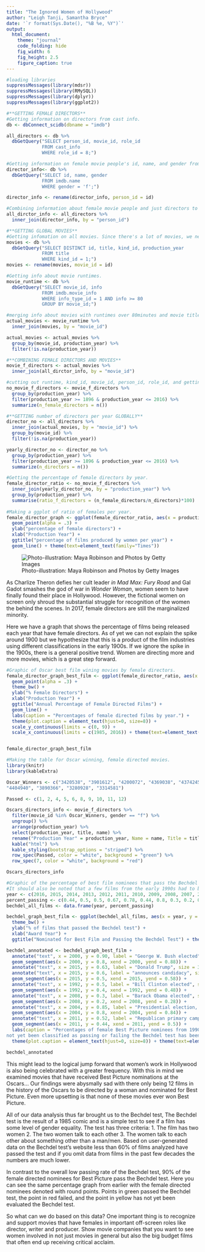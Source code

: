 ```yaml
---
title: "The Ignored Women of Hollywood"
author: "Leigh Tanji, Samantha Bryce"
date: '`r format(Sys.Date(), "%B %e, %Y")`'
output: 
  html_document:
    theme: "journal"
    code_folding: hide
    fig_width: 6 
    fig_height: 2.5
    figure_caption: true
---
```

```r
#loading libraries
suppressMessages(library(mdsr))
suppressMessages(library(RMySQL))
suppressMessages(library(dplyr))
suppressMessages(library(ggplot2))

#**GETTING FEMALE DIRECTORS**
#Getting information on directors from cast info. 
db <- dbConnect_scidb(dbname = "imdb")

all_directors <- db %>%
  dbGetQuery("SELECT person_id, movie_id, role_id
             FROM cast_info
             WHERE role_id = 8;")

#Getting information on female movie people's id, name, and gender from 'imdb.name' 
director_info<- db %>%
  dbGetQuery("SELECT id, name, gender 
             FROM imdb.name
             WHERE gender = 'f';")

director_info <- rename(director_info, person_id = id)

#Combining information about female movie people and just directors to get more information about female directors.
all_dirctor_info <- all_directors %>%
  inner_join(director_info, by = "person_id")

#**GETTING GLOBAL MOVIES**
#Getting infomation on all movies. Since there's a lot of movies, we need more info on these movies. 
movies <- db %>%
  dbGetQuery("SELECT DISTINCT id, title, kind_id, production_year
             FROM title
             WHERE kind_id = 1;")
movies <- rename(movies, movie_id = id)

#Getting info about movie runtimes.
movie_runtime <- db %>%
  dbGetQuery("SELECT movie_id, info
             FROM imdb.movie_info 
             WHERE info_type_id = 1 AND info >= 80
             GROUP BY movie_id;")

#merging info about movies with runtimes over 80minutes and movie title, and movie id.  
actual_movies <- movie_runtime %>%
  inner_join(movies, by = "movie_id")

actual_movies <- actual_movies %>%
  group_by(movie_id, production_year) %>%
  filter(!is.na(production_year))

#**COMBINING FEMALE DIRECTORS AND MOVIES**
movie_f_directors <- actual_movies %>%
  inner_join(all_dirctor_info, by = "movie_id")

#cutting out runtime, kind_id, movie_id, person_id, role_id, and getting number of female directed movies per year.
no_movie_f_directors <- movie_f_directors %>%
  group_by(production_year) %>%
  filter(production_year >= 1896 & production_year <= 2016) %>%
  summarize(n_female_directors = n())

#**GETTING number of directors per year GLOBALLY** 
director_no <- all_directors %>%
  inner_join(actual_movies, by = "movie_id") %>%
  group_by(movie_id) %>%
  filter(!is.na(production_year))

yearly_director_no <- director_no %>%
  group_by(production_year) %>%
  filter(production_year >= 1896 & production_year <= 2016) %>%
  summarize(n_directors = n())

#Getting the percentage of female directors by year. 
female_director_ratio <- no_movie_f_directors %>%
  inner_join(yearly_director_no, by = "production_year") %>%
  group_by(production_year) %>%
  summarise(ratio_f_directors = (n_female_directors/n_directors)*100)
 
#Making a ggplot of ratio of females per year.
female_director_graph <- ggplot(female_director_ratio, aes(x = production_year, y = ratio_f_directors)) + 
  geom_point(alpha = .3) +
  ylab("percentage of female directors") + 
  xlab("Production Year") + 
  ggtitle("percentage of films produced by women per year") +
  geom_line() + theme(text=element_text(family="Times"))
```

![Photo-illustration: Maya Robinson and Photos by Getty Images](http://pixel.nymag.com/imgs/daily/vulture/2015/11/02/02-female-directors-lede-3.jpg)

As Charlize Theron defies her cult leader *in Mad Max: Fury Road* and Gal Gadot smashes the god of war in *Wonder Woman*, women seem to have finally found their place in Hollywood. However, the fictional women on screen only shroud the substantial struggle for recognition of the women the behind the scenes. In 2017, female directors are still the marginalized minority. 

Here we have a graph that shows the percentage of films being released each year that have female directors. As of yet we can not explain the spike around 1900 but we hypothesize that this is a product of the film industries using different classifications in the early 1900s. If we ignore the spike in the 1900s, there is a general positive trend. Women are directing more and more movies, which is a great step forward.

```r
#Graphic of Oscar best film wining movies by female directors. 
female_director_graph_best_film <- ggplot(female_director_ratio, aes(x = production_year, y = ratio_f_directors)) + 
  geom_point(alpha = .3) + 
  theme_bw() +
  ylab("% Female Directors") + 
  xlab("Production Year") + 
  ggtitle("Annual Percentage of Female Directed Films") +
  geom_line() + 
  labs(caption = "Percentages of female directed films by year.") +
  theme(plot.caption = element_text(hjust=0, size=8)) +
  scale_y_continuous(limits = c(0, 9)) + 
  scale_x_continuous(limits = c(1985, 2016)) + theme(text=element_text(family="Times"))


female_director_graph_best_film
```
```r
#Making the table for Oscar winning, female directed movies. 
library(knitr)
library(kableExtra)

Oscar_Winners <- c("3420538", "3901612", "4200072", "4369038", "4374245", "4408215", "4565524", "4590482",
"4404940", "3890366", "3280928", "3314581")

Passed <- c(1, 2, 4, 5, 6, 8, 9, 10, 11, 12)

Oscars_directors_info <- movie_f_directors %>%
  filter(movie_id %in% Oscar_Winners, gender == "f") %>%
  ungroup() %>%
  arrange(production_year) %>% 
  select(production_year, title, name) %>%
  rename("Production Year" = production_year, Name = name, Title = title) %>%
  kable("html") %>%
  kable_styling(bootstrap_options = "striped") %>%
  row_spec(Passed, color = "white", background = "green") %>%
  row_spec(7, color = "white", background = "red")

Oscars_directors_info 
```

```r
#Graphic of the percentage of best film nominees that pass the Bechdel test
#It should also be noted that a few films from the early 1990s had to be omitted due to them not yet being classified
year <- c(2016, 2015, 2014, 2013, 2012, 2011, 2010, 2009, 2008, 2007, 2006, 2005, 2004, 2003, 2002, 2001, 2000, 1999, 1998, 1997, 1996, 1995, 1994, 1993, 1992, 1991, 1990)
percent_passing <- c(0.44, 0.5, 0.5, 0.67, 0.78, 0.44, 0.8, 0.3, 0.2, 0.6, 0.6, 0.4, 0.8, 0.4, 0.4, 0.5, 0.8, 0.75, 0.4, 0.4, 0.75, 0.75, 0.4, 0.4, 0.4, 1.00, 0.75)
bechdel_all_films <- data.frame(year, percent_passing)

bechdel_graph_best_film <- ggplot(bechdel_all_films, aes(x = year, y = percent_passing, fill = percent_passing)) + geom_bar(stat = "identity") + scale_fill_gradient(low="red", high="green") +
  theme_bw() +
  ylab("% of films that passed the Bechdel test") + 
  xlab("Award Year") + 
  ggtitle("Nominated for Best Film and Passing the Bechdel Test") + theme(text=element_text(family="Times")) + scale_y_continuous(labels = scales::percent) + theme(legend.position="none")

bechdel_annotated <- bechdel_graph_best_film +
  annotate("text", x = 2000, y = 0.90, label = "George W. Bush elected", size = 3) +
  geom_segment(aes(x = 2000, y = 0.8, xend = 2000, yend = 0.88)) +
  annotate("text", x = 2015, y = 0.63, label = "Donald Trump", size = 3) +
  annotate("text", x = 2015, y = 0.6, label = "announces candidacy", size = 3) +
  geom_segment(aes(x = 2015, y = 0.5, xend = 2015, yend = 0.58)) +
  annotate("text", x = 1992, y = 0.5, label = "Bill Clinton elected", size = 3) + 
  geom_segment(aes(x = 1992, y = 0.4, xend = 1992, yend = 0.48)) +
  annotate("text", x = 2008, y = 0.3, label = "Barack Obama elected", size = 3) + 
  geom_segment(aes(x = 2008, y = 0.2, xend = 2008, yend = 0.28)) +
  annotate("text", x = 2004, y = 0.85, label = "Presidential election, John Kerry", size = 3) +
  geom_segment(aes(x = 2004, y = 0.8, xend = 2004, yend = 0.84)) +
  annotate("text", x = 2011, y = 0.52, label = "Republican primary campaigning begins", size = 3) +
  geom_segment(aes(x = 2011, y = 0.44, xend = 2011, yend = 0.5)) + 
  labs(caption = "Percentages of female Best Picture nominees from 1990 onward that passed the Bechdel test. Major events relating to presidential candidacies and elections are also noted. Any film that has
not yet been classified as passing or failing the Bechdel test has been omitted.") +
  theme(plot.caption = element_text(hjust=0, size=8)) + theme(text=element_text(family="Times"))

bechdel_annotated
```


This might lead to the logical jump forward that women’s work in Hollywood is also being celebrated with a greater frequency. With this in mind we examined movies that have received Best Picture nominations at the Oscars… Our findings were abysmally sad with there only being 12 films in the history of the Oscars to be directed by a woman and nominated for Best Picture. Even more upsetting is that none of these movies ever won Best Picture.

All of our data analysis thus far brought us to the Bechdel test, The Bechdel test is the result of a 1985 comic and is a simple test to see if a film has some level of gender equality. The test has three criteria:
1. The film has two women
2. The two women talk to each other
3. The women talk to each other about something other than a man/men.
Based on user-generated data on the Bechdel test’s website less than 60% of films analyzed have passed the test and if you omit data from films in the past few decades the numbers are much lower.

In contrast to the overall low passing rate of the Bechdel test, 90% of the female directed nominees for Best Picture pass the Bechdel test. Here you can see the same percentage graph from earlier with the female directed nominees denoted with round points. Points in green passed the Bechdel test, the point in red failed, and the point in yellow has not yet been evaluated the Bechdel test.

So what can we do based on this data? One important thing is to recognize and support movies that have females in important off-screen roles like director, writer and producer. Show movie companies that you want to see women involved in not just movies in general but also the big budget films that often end up receiving critical acclaim.















